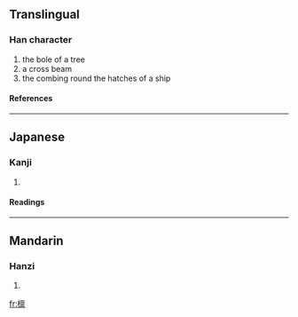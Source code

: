 {{see|檁}}

==Translingual==
===Han character===
{{Han char|rn=75|rad=木|as=13|sn=17|four=|canj=木卜田火 (DYWF)}}
# the bole of a tree
# a cross beam
# the combing round the hatches of a ship
====References====
{{Han ref|kx=0558.091|hdz=21305.020|uh=6AA9|ud=27305}}

----
==Japanese==
===Kanji===
{{ja-kanji|grade=|rs=木13}}
# {{defn|Japanese}} 
====Readings====
{{ja-readings|on=[[りん]] (rin)|kun=[[けた]] (keta)}}

----
==Mandarin==
===Hanzi===
{{cmn-hanzi|tra=檁|pin=[[lǐn]] ([[lin3]])|wg=lin<sup>3</sup>}}
# {{defn|Mandarin}}

[[fr:檩]]